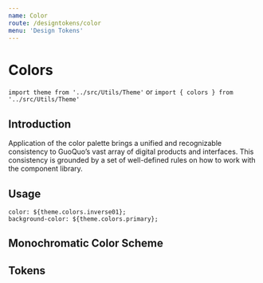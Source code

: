 ```yaml
---
name: Color
route: /designtokens/color
menu: 'Design Tokens'
---
```


<GlobalStyle />

# Colors
```import theme from '../src/Utils/Theme'```
or
```import { colors } from '../src/Utils/Theme'```


## Introduction
Application of the color palette brings a unified and recognizable consistency to GuoQuo’s vast array of digital products and interfaces. This consistency is grounded by a set of well-defined rules on how to work with the component library.



## Usage
```color: ${theme.colors.inverse01};``` <br />
```background-color: ${theme.colors.primary};```


## Monochromatic Color Scheme
<Monochromatic />


## Tokens
<ListPostWrapper />
